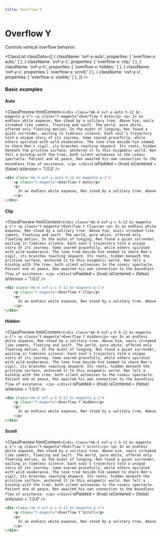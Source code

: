 ```yaml
---
title: Overflow Y
---
```



# Overflow Y

Controls vertical overflow behavior.

<ClassList
  classData={[
    {
      className: 'ovf-y-auto',
      properties: [
        'overflow-x: auto;'
      ]
    },
    {
      className: 'ovf-y-c',
      properties: [
        'overflow-x: clip;'
      ]
    },
    {
      className: 'ovf-y-h',
      properties: [
        'overflow-x: hidden;'
      ]
    },
    {
      className: 'ovf-y-s',
      properties: [
        'overflow-x: scroll;'
      ]
    },
    {
      className: 'ovf-y-v',
      properties: [
        'overflow-x: visible;'
      ]
    },
  ]}
/>

### Basic examples

#### Auto

<ClassPreview
  htmlContent={`
    <div class="mb-4 ovf-y-auto h-12 bc-magenta p-1">
        <p class="t-magenta">Overflow Y Auto</p>
        <p>
          In an endless white expanse, Ren stood by a solitary tree. Above him, souls streaked like comets, fleeting and swift. The world, pure white, offered only fleeting motion. In the midst of longing, Ren found a quiet surrender, waiting in timeless silence. Each soul's trajectory told a unique story of its journey. Some soared gracefully, while others spiraled with wild exuberance. The lone tree beside him seemed to share Ren's vigil, its branches reaching skyward. Its roots, hidden beneath the pristine surface, anchored it to this enigmatic world. Ren felt a kinship with the tree, both silent witnesses to the cosmic spectacle. Patient and at peace, Ren awaited his own connection to the boundless flow of existence.
        </p>
    </div>
  `}
  isPadded = {true}
  isCentered = {false}
  isVersion = '1.0.0'
/>

```html
<div class="mb-4 ovf-y-auto h-12 bc-magenta p-1">
    <p class="t-magenta">Overflow Y Auto</p>
    <p>
      In an endless white expanse, Ren stood by a solitary tree. Above him, souls streaked like comets, fleeting and swift. The world, pure white, offered only fleeting motion. In the midst of longing, Ren found a quiet surrender, waiting in timeless silence. Each soul's trajectory told a unique story of its journey. Some soared gracefully, while others spiraled with wild exuberance. The lone tree beside him seemed to share Ren's vigil, its branches reaching skyward. Its roots, hidden beneath the pristine surface, anchored it to this enigmatic world. Ren felt a kinship with the tree, both silent witnesses to the cosmic spectacle. Patient and at peace, Ren awaited his own connection to the boundless flow of existence.
    </p>
</div>
```

#### Clip

<ClassPreview
  htmlContent={`
    <div class="mb-4 ovf-y-c h-12 bc-magenta p-1">
        <p class="t-magenta">Overflow Y Clip</p>
        <p>
          In an endless white expanse, Ren stood by a solitary tree. Above him, souls streaked like comets, fleeting and swift. The world, pure white, offered only fleeting motion. In the midst of longing, Ren found a quiet surrender, waiting in timeless silence. Each soul's trajectory told a unique story of its journey. Some soared gracefully, while others spiraled with wild exuberance. The lone tree beside him seemed to share Ren's vigil, its branches reaching skyward. Its roots, hidden beneath the pristine surface, anchored it to this enigmatic world. Ren felt a kinship with the tree, both silent witnesses to the cosmic spectacle. Patient and at peace, Ren awaited his own connection to the boundless flow of existence.
        </p>
    </div>
  `}
  isPadded = {true}
  isCentered = {false}
  isVersion = '1.0.0'
/>

```html
<div class="mb-4 ovf-y-c h-12 bc-magenta p-1">
    <p class="t-magenta">Overflow Y Clip</p>
    <p>
      In an endless white expanse, Ren stood by a solitary tree. Above him, souls streaked like comets, fleeting and swift. The world, pure white, offered only fleeting motion. In the midst of longing, Ren found a quiet surrender, waiting in timeless silence. Each soul's trajectory told a unique story of its journey. Some soared gracefully, while others spiraled with wild exuberance. The lone tree beside him seemed to share Ren's vigil, its branches reaching skyward. Its roots, hidden beneath the pristine surface, anchored it to this enigmatic world. Ren felt a kinship with the tree, both silent witnesses to the cosmic spectacle. Patient and at peace, Ren awaited his own connection to the boundless flow of existence.
    </p>
</div>
```

#### Hidden

<ClassPreview
  htmlContent={`
    <div class="mb-4 ovf-y-h h-12 bc-magenta p-1">
        <p class="t-magenta">Overflow Y Hidden</p>
        <p>
          In an endless white expanse, Ren stood by a solitary tree. Above him, souls streaked like comets, fleeting and swift. The world, pure white, offered only fleeting motion. In the midst of longing, Ren found a quiet surrender, waiting in timeless silence. Each soul's trajectory told a unique story of its journey. Some soared gracefully, while others spiraled with wild exuberance. The lone tree beside him seemed to share Ren's vigil, its branches reaching skyward. Its roots, hidden beneath the pristine surface, anchored it to this enigmatic world. Ren felt a kinship with the tree, both silent witnesses to the cosmic spectacle. Patient and at peace, Ren awaited his own connection to the boundless flow of existence.
        </p>
    </div>
  `}
  isPadded = {true}
  isCentered = {false}
  isVersion = '1.0.0'
/>

```html
<div class="mb-4 ovf-y-h h-12 bc-magenta p-1">
    <p class="t-magenta">Overflow Y Hidden</p>
    <p>
      In an endless white expanse, Ren stood by a solitary tree. Above him, souls streaked like comets, fleeting and swift. The world, pure white, offered only fleeting motion. In the midst of longing, Ren found a quiet surrender, waiting in timeless silence. Each soul's trajectory told a unique story of its journey. Some soared gracefully, while others spiraled with wild exuberance. The lone tree beside him seemed to share Ren's vigil, its branches reaching skyward. Its roots, hidden beneath the pristine surface, anchored it to this enigmatic world. Ren felt a kinship with the tree, both silent witnesses to the cosmic spectacle. Patient and at peace, Ren awaited his own connection to the boundless flow of existence.
    </p>
</div>
```

#### Scroll

<ClassPreview
  htmlContent={`
    <div class="mb-4 ovf-y-s h-12 bc-magenta p-1">
        <p class="t-magenta">Overflow Y Scroll</p>
        <p>
          In an endless white expanse, Ren stood by a solitary tree. Above him, souls streaked like comets, fleeting and swift. The world, pure white, offered only fleeting motion. In the midst of longing, Ren found a quiet surrender, waiting in timeless silence. Each soul's trajectory told a unique story of its journey. Some soared gracefully, while others spiraled with wild exuberance. The lone tree beside him seemed to share Ren's vigil, its branches reaching skyward. Its roots, hidden beneath the pristine surface, anchored it to this enigmatic world. Ren felt a kinship with the tree, both silent witnesses to the cosmic spectacle. Patient and at peace, Ren awaited his own connection to the boundless flow of existence.
        </p>
    </div>
  `}
  isPadded = {true}
  isCentered = {false}
  isVersion = '1.0.0'
/>

```html
<div class="mb-4 ovf-y-s h-12 bc-magenta p-1">
    <p class="t-magenta">Overflow Y Scroll</p>
    <p>
      In an endless white expanse, Ren stood by a solitary tree. Above him, souls streaked like comets, fleeting and swift. The world, pure white, offered only fleeting motion. In the midst of longing, Ren found a quiet surrender, waiting in timeless silence. Each soul's trajectory told a unique story of its journey. Some soared gracefully, while others spiraled with wild exuberance. The lone tree beside him seemed to share Ren's vigil, its branches reaching skyward. Its roots, hidden beneath the pristine surface, anchored it to this enigmatic world. Ren felt a kinship with the tree, both silent witnesses to the cosmic spectacle. Patient and at peace, Ren awaited his own connection to the boundless flow of existence.
    </p>
</div>
```